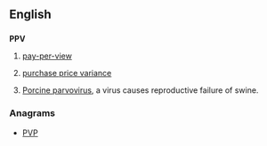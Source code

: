 ==English==

==={{initialism-old|en}}===
'''PPV'''

# {{television}} [[pay-per-view]]
# [[purchase price variance]]
# {{biology}} [[Porcine parvovirus]], a virus causes reproductive failure of swine.

===Anagrams===
* [[PVP#English|PVP]]